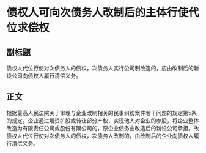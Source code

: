 # 债权人可向次债务人改制后的主体行使代位求偿权
## 副标题
债权人代位行使对次债务人的债权，次债务人实行公司制改造的，应由改制后的新设公司向债权人履行清偿义务。
## 正文
根据最高人民法院关于审理与企业改制相关的民事纠纷案件若干问题的规定第5条的规定，企业通过增资扩股或转让部分产权，实现他人对企业的参股，将企业整体改造为有限责任公司或股份有限公司的，原企业债务由改造后的新设公司承担。故债权人代位行使对次债务人的债权，次债务人改制的，由改制后的企业向债权人履行清偿义务。